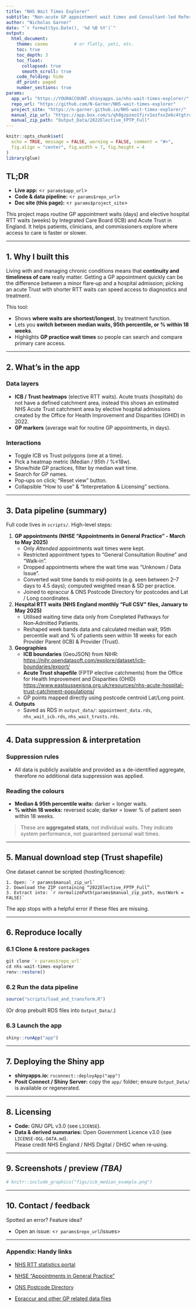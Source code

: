 ```yaml
---
title: "NHS Wait Times Explorer"
subtitle: "Non-acute GP appointment wait times and Consultant-led Referral To Treatment (RTT) waiting times across England."
author: "Nicholas Garner"
date: "`r format(Sys.Date(), '%d %B %Y')`"
output:
  html_document:
    theme: cosmo          # or flatly, yeti, etc.
    toc: true
    toc_depth: 3
    toc_float:
      collapsed: true
      smooth_scroll: true
    code_folding: hide
    df_print: paged
    number_sections: true
params:
  app_url: "https://YOURACCOUNT.shinyapps.io/nhs-wait-times-explorer/" # Need to add this in later
  repo_url: "https://github.com/N-Garner/NHS-wait-times-explorer"
  project_site: "https://n-garner.github.io/NHS-wait-times-explorer/"
  manual_zip_url: "https://app.box.com/s/qh8gzpzeo1firv1ezfxx2e6c4tgtrudl/folder/170910088405"
  manual_zip_path: "Output_Data/2022Elective_FPTP_Full"
---
```


```r
knitr::opts_chunk$set(
  echo = TRUE, message = FALSE, warning = FALSE, comment = "#>",
  fig.align = "center", fig.width = 7, fig.height = 4
)
library(glue)
```

## TL;DR

-   **Live app:** \<`r params$app_url`\>\
-   **Code & data pipeline:** \<`r params$repo_url`\>\
-   **Doc site (this page):** \<`r params$project_site`\>

This project maps routine GP appointment waits (days) and elective hospital RTT waits (weeks) by Integrated Care Board (ICB) and Acute Trust in England. It helps patients, clinicians, and commissioners explore where access to care is faster or slower.

------------------------------------------------------------------------

## 1. Why I built this

Living with and managing chronic conditions means that **continuity and timeliness of care** really matter. Getting a GP appointment quickly can be the difference between a minor flare‑up and a hospital admission; picking an acute Trust with shorter RTT waits can speed access to diagnostics and treatment.

This tool:

-   Shows **where waits are shortest/longest**, by treatment function.\
-   Lets you **switch between median waits, 95th percentile, or % within 18 weeks**.\
-   Highlights **GP practice wait times** so people can search and compare primary care access.

------------------------------------------------------------------------

## 2. What’s in the app

### Data layers

-   **ICB / Trust heatmaps** (elective RTT waits). Acute trusts (hospitals) do not have a defined catchment area, instead this shows an estimated NHS Acute Trust catchment area by elective hospital admissions created by the Office for Health Improvement and Disparities (OHID) in 2022.\
-   **GP markers** (average wait for routine GP appointments, in days).

### Interactions

-   Toggle ICB vs Trust polygons (one at a time).\
-   Pick a heatmap metric (Median / 95th / %≤18w).\
-   Show/hide GP practices, filter by median wait time.\
-   Search for GP names.\
-   Pop‑ups on click; “Reset view” button.\
-   Collapsible “How to use” & “Interpretation & Licensing” sections.

------------------------------------------------------------------------

## 3. Data pipeline (summary)

Full code lives in `scripts/`. High-level steps:

1.  **GP appointments (NHSE “Appointments in General Practice” - March to May 2025)**
    -   Only *Attended* appointments wait times were kept.
    -   Restricted appointment types to “General Consultation Routine” and “Walk‑in”.
    -   Dropped appointments where the wait time was “Unknown / Data Issue”.
    -   Converted wait time bands to mid‑points (e.g. seen between 2–7 days to 4.5 days); computed weighted mean & SD per practice.
    -   Joined to epraccur & ONS Postcode Directory for postcodes and Lat / Long coordinates.
2.  **Hospital RTT waits (NHS England monthly “Full CSV” files, January to May 2025)**
    -   Utilised waiting time data only from Completed Pathways for Non‑Admitted Patients.
    -   Reshaped week bands data and calculated median wait, 95th percentile wait and % of patients seen within 18 weeks for each Provider Parent (ICB) & Provider (Trust).
3.  **Geographies**
    -   **ICB boundaries** (GeoJSON) from NIHR: <https://nihr.opendatasoft.com/explore/dataset/icb-boundaries/export/>
    -   **Acute Trust shapefile** (FPTP elective catchments) from the Office for Health Improvement and Disparities (OHID) <https://www.eastsussexjsna.org.uk/resources/nhs-acute-hospital-trust-catchment-populations/>
    -   GP points mapped directly using postcode centroid Lat/Long point.
4.  **Outputs**
    -   Saved as RDS in `output_data/`: `appointment_data.rds`, `nhs_wait_icb.rds`, `nhs_wait_trusts.rds`.

------------------------------------------------------------------------

## 4. Data suppression & interpretation

### Suppression rules

-   All data is publicly available and provided as a de-identified aggregate, therefore no additional data suppression was applied.

### Reading the colours

-   **Median & 95th percentile waits:** darker = longer waits.\
-   **% within 18 weeks:** reversed scale; darker = lower % of patient seen within 18 weeks.

> These are **aggregated stats**, not individual waits. They indicate system performance, not guaranteed personal wait times.

------------------------------------------------------------------------

## 5. Manual download step (Trust shapefile)

One dataset cannot be scripted (hosting/licence):

``` text
1. Open: `r params$manual_zip_url`
2. Download the ZIP containing “2022Elective_FPTP_Full”
3. Extract into: `r normalizePath(params$manual_zip_path, mustWork = FALSE)`
```

The app stops with a helpful error if these files are missing.

------------------------------------------------------------------------

## 6. Reproduce locally

### 6.1 Clone & restore packages

``` r
git clone `r params$repo_url`
cd nhs-wait-times-explorer
renv::restore()
```

### 6.2 Run the data pipeline

``` r
source("scripts/load_and_transform.R")
```

(Or drop prebuilt RDS files into `Output_Data/`.)

### 6.3 Launch the app

``` r
shiny::runApp("app")
```

------------------------------------------------------------------------

## 7. Deploying the Shiny app

-   **shinyapps.io:** `rsconnect::deployApp("app")`\
-   **Posit Connect / Shiny Server:** copy the `app/` folder; ensure `Output_Data/` is available or regenerated.

------------------------------------------------------------------------

## 8. Licensing

-   **Code:** GNU GPL v3.0 (see `LICENSE`).\
-   **Data & derived summaries:** Open Government Licence v3.0 (see `LICENSE-OGL-DATA.md`).\
    Please credit NHS England / NHS Digital / DHSC when re‑using.

------------------------------------------------------------------------

## 9. Screenshots / preview *(TBA)*

```r
# knitr::include_graphics("figs/icb_median_example.png")
```

------------------------------------------------------------------------

## 10. Contact / feedback

Spotted an error? Feature idea?

-   Open an issue: \<`r params$repo_url`/issues\>

------------------------------------------------------------------------

### Appendix: Handy links

-   [NHS RTT statistics portal](https://www.england.nhs.uk/statistics/statistical-work-areas/rtt-waiting-times/rtt-data-2025-26/)\

-   [NHSE “Appointments in General Practice”](https://digital.nhs.uk/data-and-information/publications/statistical/appointments-in-general-practice/may-2025)\

-   [ONS Postcode Directory](https://geoportal.statistics.gov.uk/datasets/3be72478d8454b59bb86ba97b4ee325b)

-   [Epraccur and other GP related data files](https://digital.nhs.uk/services/organisation-data-service/data-search-and-export/csv-downloads/gp-and-gp-practice-related-data)\
